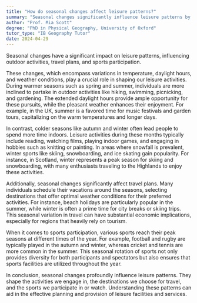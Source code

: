 ```yaml
---
title: "How do seasonal changes affect leisure patterns?"
summary: "Seasonal changes significantly influence leisure patterns by affecting outdoor activities, travel plans, and sports participation."
author: "Prof. Mia Scott"
degree: "PhD in Physical Geography, University of Oxford"
tutor_type: "IB Geography Tutor"
date: 2024-04-29
---
```


Seasonal changes have a significant impact on leisure patterns, influencing outdoor activities, travel plans, and sports participation.

These changes, which encompass variations in temperature, daylight hours, and weather conditions, play a crucial role in shaping our leisure activities. During warmer seasons such as spring and summer, individuals are more inclined to partake in outdoor activities like hiking, swimming, picnicking, and gardening. The extended daylight hours provide ample opportunity for these pursuits, while the pleasant weather enhances their enjoyment. For example, in the UK, summer is a favored time for music festivals and garden tours, capitalizing on the warm temperatures and longer days.

In contrast, colder seasons like autumn and winter often lead people to spend more time indoors. Leisure activities during these months typically include reading, watching films, playing indoor games, and engaging in hobbies such as knitting or painting. In areas where snowfall is prevalent, winter sports like skiing, snowboarding, and ice skating gain popularity. For instance, in Scotland, winter represents a peak season for skiing and snowboarding, with many enthusiasts traveling to the Highlands to enjoy these activities.

Additionally, seasonal changes significantly affect travel plans. Many individuals schedule their vacations around the seasons, selecting destinations that offer optimal weather conditions for their preferred activities. For instance, beach holidays are particularly popular in the summer, while winter is often a prime time for city breaks or skiing trips. This seasonal variation in travel can have substantial economic implications, especially for regions that heavily rely on tourism.

When it comes to sports participation, various sports reach their peak seasons at different times of the year. For example, football and rugby are typically played in the autumn and winter, whereas cricket and tennis are more common in the summer. This seasonal rotation of sports not only provides diversity for both participants and spectators but also ensures that sports facilities are utilized throughout the year.

In conclusion, seasonal changes profoundly influence leisure patterns. They shape the activities we engage in, the destinations we choose for travel, and the sports we participate in or watch. Understanding these patterns can aid in the effective planning and provision of leisure facilities and services.
    